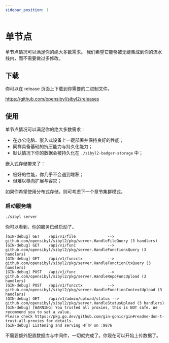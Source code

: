 ```yaml
---
sidebar_position: 1
---
```


# 单节点

单节点情况可以满足你的绝大多数需求。
我们希望它能够被无缝集成到你的流水线内，而不需要做过多修改。

## 下载

你可以在 release 页面上下载到你需要的二进制文件。

https://github.com/opensibyl/sibyl2/releases

## 使用

单节点情况可以满足你的绝大多数需求：

- 在办公电脑、嵌入式设备上一键部署并保持良好的性能；
- 同样具备基础的抗压能力与持久化能力；
- 默认情况下你的数据会被持久化在 `./sibyl2-badger-storage` 中；

嵌入式存储带来了：

- 极好的性能，你几乎不会遇到堆积；
- 但难以横向扩展与容灾；

如果你希望使用分布式存储，则可考虑下一个章节集群模式。

### 启动服务端

```
./sibyl server
```

你可以看到，你的服务已经启动了。

```
[GIN-debug] GET    /api/v1/file              --> github.com/opensibyl/sibyl2/pkg/server.HandleFileQuery (3 handlers)
[GIN-debug] GET    /api/v1/func              --> github.com/opensibyl/sibyl2/pkg/server.HandleFunctionsQuery (3 handlers)
[GIN-debug] GET    /api/v1/funcctx           --> github.com/opensibyl/sibyl2/pkg/server.HandleFunctionCtxQuery (3 handlers)
[GIN-debug] POST   /api/v1/func              --> github.com/opensibyl/sibyl2/pkg/server.HandleRepoFuncUpload (3 handlers)
[GIN-debug] POST   /api/v1/funcctx           --> github.com/opensibyl/sibyl2/pkg/server.HandleFunctionContextUpload (3 handlers)
[GIN-debug] GET    /api/v1/admin/upload/status --> github.com/opensibyl/sibyl2/pkg/server.HandleStatusUpload (3 handlers)
[GIN-debug] [WARNING] You trusted all proxies, this is NOT safe. We recommend you to set a value.
Please check https://pkg.go.dev/github.com/gin-gonic/gin#readme-don-t-trust-all-proxies for details.
[GIN-debug] Listening and serving HTTP on :9876
```

不需要额外配置数据库与中间件，一切就完成了。你现在可以开始上传数据了。
